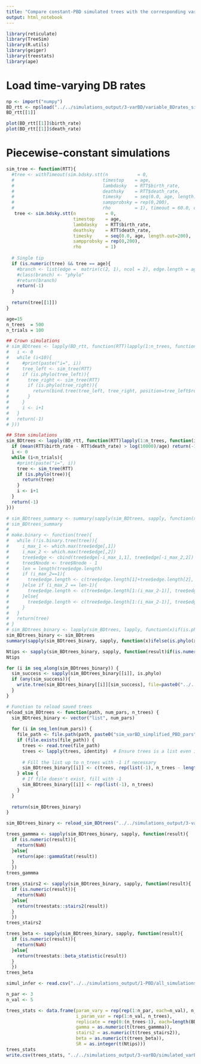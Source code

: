```yaml
---
title: "Compare constant-PBD simulated trees with the corresponding variable-BD simulated trees"
output: html_notebook
---
```


```r
library(reticulate)
library(TreeSim)
library(R.utils)
library(geiger)
library(treestats)
library(ape)
```

# Load time-varying DB rates

```r
np <- import("numpy")
BD_rtt <- np$load("../../simulations_output/3-varBD/variable_BDrates_simplified_PBD.npy", allow_pickle=T)
BD_rtt[[1]]
```

```r
plot(BD_rtt[[1]]$birth_rate)
plot(BD_rtt[[1]]$death_rate)
```

# Piecewise-constant simulations

```r
sim_tree <- function(RTT){
  #tree <- withTimeout(sim.bdsky.stt(n           = 0,
  #                                 timestop    = age,
  #                                 lambdasky   = RTT$birth_rate,
  #                                 deathsky    = RTT$death_rate,
  #                                 timesky     = seq(0.0, age, length.out=200),
  #                                 sampprobsky = rep(0,200),
  #                                 rho         = 1), timeout = 60.0, onTimeout = "warning")
   tree <- sim.bdsky.stt(n           = 0,
                         timestop    = age,
                         lambdasky   = RTT$birth_rate,
                         deathsky    = RTT$death_rate,
                         timesky     = seq(0.0, age, length.out=200),
                         sampprobsky = rep(0,200),
                         rho         = 1)
  
  # Single tip
  if (is.numeric(tree) && tree == age){
    #branch <- list(edge =  matrix(c(2, 1), ncol = 2), edge.length = age, tip.label = "t1", Nnode = 1, root.edge = 0)
    #class(branch) <- "phylo"
    #return(branch)
    return(-1)
  }
  
  return(tree[[1]])
}

age=15
n_trees  = 500
n_trials = 100

## Crown simulations
# sim_BDtrees <- lapply(BD_rtt, function(RTT)lapply(1:n_trees, function(i){
#   i <- 0
#   while (i<10){
#     #print(paste("i=", i))
#     tree_left <- sim_tree(RTT)
#     if (is.phylo(tree_left)){
#       tree_right <- sim_tree(RTT)
#       if (is.phylo(tree_right)){
#         return(bind.tree(tree_left, tree_right, position=tree_left$root.edge))
#       }
#     }
#     i <- i+1
#   }
#   return(-1)
# }))

## Stem simulations
sim_BDtrees <- lapply(BD_rtt, function(RTT)lapply(1:n_trees, function(i){
  if (mean(RTT$birth_rate - RTT$death_rate) > log(10000)/age) return(-1) ## Remove trees whose expected size is too large
  i <- 0
  while (i<n_trials){
    #print(paste("i=", i))
    tree <- sim_tree(RTT)
    if (is.phylo(tree)){
      return(tree)
    }
    i <- i+1
  }
  return(-1)
}))
```

```r
# sim_BDtrees_summary <- summary(sapply(sim_BDtrees, sapply, function(x)ifelse(is.phylo(x), length(x$tip.label) == 1 || is.binary.tree(x), NA)))
# sim_BDtrees_summary
# 
# make.binary <- function(tree){
#   while (!is.binary.tree(tree)){
#     i_max_1 <- which.max(tree$edge[,1])
#     i_max_2 <- which.max(tree$edge[,2])
#     tree$edge <- cbind(tree$edge[-i_max_1,1], tree$edge[-i_max_2,2])
#     tree$Nnode <- tree$Nnode - 1
#     len = length(tree$edge.length)
#     if (i_max_2==1){
#       tree$edge.length <- c(tree$edge.length[1]+tree$edge.length[2], tree$edge.length[3:len])
#     }else if (i_max_2 == len-1){
#       tree$edge.length <- c(tree$edge.length[1:(i_max_2-1)], tree$edge.length[i_max_2]+tree$edge.length[i_max_2+1])
#     }else{
#       tree$edge.length <- c(tree$edge.length[1:(i_max_2-1)], tree$edge.length[i_max_2]+tree$edge.length[i_max_2+1], tree$edge.length[(i_max_2+2):length(tree$edge.length)])
#     }
#   }
#   return(tree)
# }
# sim_BDtrees_binary <- lapply(sim_BDtrees, lapply, function(x)if(is.phylo(x)){if(length(x$tip.label)==1){x}else{make.binary(x)}}else{-1})
sim_BDtrees_binary <- sim_BDtrees
summary(sapply(sim_BDtrees_binary, sapply, function(x)ifelse(is.phylo(x), length(x$tip.label) == 1 || is.binary(x), NA)))
```

```r
Ntips <- sapply(sim_BDtrees_binary, sapply, function(result)if(is.numeric(result)){NA}else{length(result$tip.label)})
Ntips
```

```r
for (i in seq_along(sim_BDtrees_binary)) {
  sim_success <- sapply(sim_BDtrees_binary[[i]], is.phylo)
  if (any(sim_success)){
    write.tree(sim_BDtrees_binary[[i]][sim_success], file=paste0("../../simulations_output/3-varBD/trees_simplified/sim_varBD_simplified_PBD_pars", i, ".trees"))
  }
}
```

```r
# Function to reload saved trees
reload_sim_BDtrees <- function(path, num_pars, n_trees) {
  sim_BDtrees_binary <- vector("list", num_pars)
  
  for (i in seq_len(num_pars)) {
    file_path <- file.path(path, paste0("sim_varBD_simplified_PBD_pars", i, ".trees"))
    if (file.exists(file_path)) {
      trees <- read.tree(file_path)
      trees <- lapply(trees, identity)  # Ensure trees is a list even if there's only one tree in the file
      
      # Fill the list up to n_trees with -1 if necessary
      sim_BDtrees_binary[[i]] <- c(trees, rep(list(-1), n_trees - length(trees)))
    } else {
      # If file doesn't exist, fill with -1
      sim_BDtrees_binary[[i]] <- rep(list(-1), n_trees)
    }
  }
  
  return(sim_BDtrees_binary)
}

sim_BDtrees_binary <- reload_sim_BDtrees("../../simulations_output/3-varBD/trees_simplified", nrow(BD_rtt), n_trees)
```

```r
trees_gammma <- sapply(sim_BDtrees_binary, sapply, function(result){
  if (is.numeric(result)){
    return(NaN)
  }else{
    return(ape::gammaStat(result))
  }
  })
trees_gammma
```

```r
trees_stairs2 <- sapply(sim_BDtrees_binary, sapply, function(result){
  if (is.numeric(result)){
    return(NaN)
  }else{
    return(treestats::stairs2(result))
  }
  })
trees_stairs2
```

```r
trees_beta <- sapply(sim_BDtrees_binary, sapply, function(result){
  if (is.numeric(result)){
    return(NaN)
  }else{
    return(treestats::beta_statistic(result))
  }
  })
trees_beta
```

```r
simul_infer <- read.csv("../../simulations_output/1-PBD/all_simulations_inference_simplified_PBD.csv", row.names = 1)

n_par <- 3
n_val <- 5

trees_stats <- data.frame(param_vary = rep(rep(1:n_par, each=n_val), n_trees), 
                          i_param_var = rep(1:n_val, n_trees), 
                          replicate = rep(0:(n_trees-1), each=length(BD_rtt)),
                          gamma = as.numeric(t(trees_gammma)),
                          stairs2 = as.numeric(t(trees_stairs2)),
                          beta = as.numeric(t(trees_beta)),
                          SR = as.integer(t(Ntips)))
trees_stats
write.csv(trees_stats, "../../simulations_output/3-varBD/simulated_varBD_trees_stats_simplified_PBD.csv")
```





